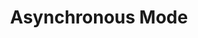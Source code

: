 ---
title: 'Asynchronous Mode'
description: 'Text, title, and styling in standard markdown'
icon: 'arrows-rotate'
---